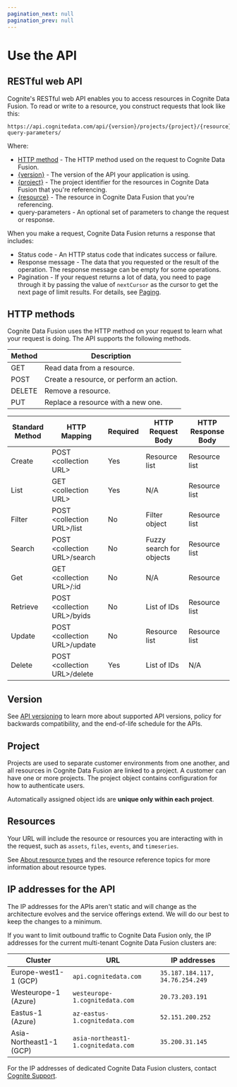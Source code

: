 ```yaml
---
pagination_next: null
pagination_prev: null
---
```


# Use the API

## RESTful web API

Cognite's RESTful web API enables you to access resources in Cognite Data Fusion. To read or write to a resource, you construct requests that look like this:

```http
https://api.cognitedata.com/api/{version}/projects/{project}/{resource}?query-parameters/
```

Where:

- [HTTP method](#http-methods) - The HTTP method used on the request to Cognite Data Fusion.
- [\{version\}](#version) - The version of the API your application is using.
- [\{project\}](#project) - The project identifier for the resources in Cognite Data Fusion that you're referencing.
- [\{resource\}](#resources) - The resource in Cognite Data Fusion that you're referencing.
- query-parameters - An optional set of parameters to change the request or response.

When you make a request, Cognite Data Fusion returns a response that includes:

- Status code - An HTTP status code that indicates success or failure.
- Response message - The data that you requested or the result of the operation. The response message can be empty for some operations.
- Pagination - If your request returns a lot of data, you need to page through it by passing the value of `nextCursor` as the cursor to get the next page of limit results. For details, see [Paging](./concepts/pagination/).

## HTTP methods

Cognite Data Fusion uses the HTTP method on your request to learn what your request is doing. The API supports the following methods.

| Method | Description                              |
| ------ | ---------------------------------------- |
| GET    | Read data from a resource.               |
| POST   | Create a resource, or perform an action. |
| DELETE | Remove a resource.                       |
| PUT    | Replace a resource with a new one.       |

| Standard Method | HTTP Mapping                  | Required | HTTP Request Body        | HTTP Response Body |
| --------------- | ----------------------------- | -------- | ------------------------ | ------------------ |
| Create          | POST \<collection URL\>        | Yes      | Resource list            | Resource list      |
| List            | GET \<collection URL\>         | Yes      | N/A                      | Resource list      |
| Filter          | POST \<collection URL\>/list   | No       | Filter object            | Resource list      |
| Search          | POST \<collection URL\>/search | No       | Fuzzy search for objects | Resource list      |
| Get             | GET \<collection URL\>/:id     | No       | N/A                      | Resource           |
| Retrieve        | POST \<collection URL\>/byids  | No       | List of IDs              | Resource list      |
| Update          | POST \<collection URL\>/update | No       | Resource list            | Resource list      |
| Delete          | POST \<collection URL\>/delete | Yes      | List of IDs              | N/A                |

## Version

See [API versioning](API_versioning.md) to learn more about supported API versions, policy for backwards compatibility, and the end-of-life schedule for the APIs.

## Project

Projects are used to separate customer environments from one another, and all resources in Cognite Data Fusion are linked to a project. A customer can have one or more projects. The project object contains configuration for how to authenticate users.

Automatically assigned object ids are **unique only within each project**.

## Resources

Your URL will include the resource or resources you are interacting with in the request, such as `assets`, `files`, `events`, and `timeseries`.

See [About resource types](./concepts/resource_types/index.md) and the resource reference topics for more information about resource types.

## IP addresses for the API

The IP addresses for the APIs aren't static and will change as the architecture evolves and the service offerings extend. We will do our best to keep the changes to a minimum.

If you want to limit outbound traffic to Cognite Data Fusion only, the IP addresses for the current multi-tenant Cognite Data Fusion clusters are:

| Cluster              | URL                          | IP addresses                  |
|----------------------|------------------------------|-------------------------------|
| Europe-west1-1 (GCP) | `api.cognitedata.com`          | `35.187.184.117, 34.76.254.249` |
| Westeurope-1 (Azure) | `westeurope-1.cognitedata.com` | `20.73.203.191`                 |
| Eastus-1 (Azure)     | `az-eastus-1.cognitedata.com`  | `52.151.200.252`                |
| Asia-Northeast1-1 (GCP) | `asia-northeast1-1.cognitedata.com`  | `35.200.31.145`        |

For the IP addresses of dedicated Cognite Data Fusion clusters, contact [Cognite Support](https://cognite.zendesk.com/hc/en-us/requests/new).
